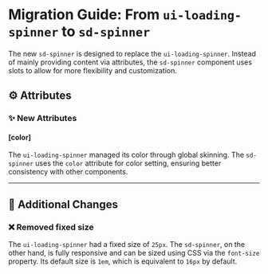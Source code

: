# Migration Guide: From `ui-loading-spinner` to `sd-spinner`

The new `sd-spinner` is designed to replace the `ui-loading-spinner`. Instead of mainly providing content via attributes, the `sd-spinner` component uses slots to allow for more flexibility and customization.

## ⚙️ Attributes

### ✨ New Attributes

#### [color]

The `ui-loading-spinner` managed its color through global skinning. The `sd-spinner` uses the `color` attribute for color setting, ensuring better consistency with other components.

<hr />

## 💪 Additional Changes

### ❌ Removed fixed size

The `ui-loading-spinner` had a fixed size of `25px`. The `sd-spinner`, on the other hand, is fully responsive and can be sized using CSS via the `font-size` property. Its default size is `1em`, which is equivalent to `16px` by default.
